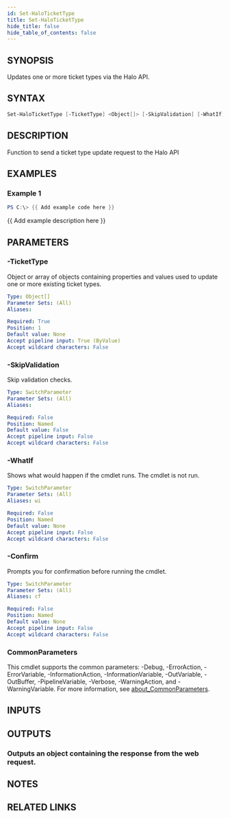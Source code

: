 ```yaml
---
id: Set-HaloTicketType
title: Set-HaloTicketType
hide_title: false
hide_table_of_contents: false
---
```


## SYNOPSIS

Updates one or more ticket types via the Halo API.

## SYNTAX

```powershell
Set-HaloTicketType [-TicketType] <Object[]> [-SkipValidation] [-WhatIf] [-Confirm] [<CommonParameters>]
```

## DESCRIPTION

Function to send a ticket type update request to the Halo API

## EXAMPLES

### Example 1

```powershell
PS C:\> {{ Add example code here }}
```

{{ Add example description here }}

## PARAMETERS

### -TicketType

Object or array of objects containing properties and values used to update one or more existing ticket types.

```yaml
Type: Object[]
Parameter Sets: (All)
Aliases:

Required: True
Position: 1
Default value: None
Accept pipeline input: True (ByValue)
Accept wildcard characters: False
```

### -SkipValidation

Skip validation checks.

```yaml
Type: SwitchParameter
Parameter Sets: (All)
Aliases:

Required: False
Position: Named
Default value: False
Accept pipeline input: False
Accept wildcard characters: False
```

### -WhatIf

Shows what would happen if the cmdlet runs.
The cmdlet is not run.

```yaml
Type: SwitchParameter
Parameter Sets: (All)
Aliases: wi

Required: False
Position: Named
Default value: None
Accept pipeline input: False
Accept wildcard characters: False
```

### -Confirm

Prompts you for confirmation before running the cmdlet.

```yaml
Type: SwitchParameter
Parameter Sets: (All)
Aliases: cf

Required: False
Position: Named
Default value: None
Accept pipeline input: False
Accept wildcard characters: False
```

### CommonParameters

This cmdlet supports the common parameters: -Debug, -ErrorAction, -ErrorVariable, -InformationAction, -InformationVariable, -OutVariable, -OutBuffer, -PipelineVariable, -Verbose, -WarningAction, and -WarningVariable. For more information, see [about_CommonParameters](http://go.microsoft.com/fwlink/?LinkID=113216).

## INPUTS

## OUTPUTS

### Outputs an object containing the response from the web request.

## NOTES

## RELATED LINKS
